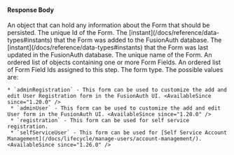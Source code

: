 
#### Response Body

<APIBlock>
  <APIField name="form.data" type="Object">
    An object that can hold any information about the Form that should be persisted.
  </APIField>
  <APIField name="form.id" type="UUID">
    The unique Id of the Form.
  </APIField>
  <APIField name="form.insertInstant" type="Long">
    The [instant](/docs/reference/data-types#instants) that the Form was added to the FusionAuth database.
  </APIField>
  <APIField name="form.lastUpdateInstant" type="Long">
    The [instant](/docs/reference/data-types#instants) that the Form was last updated in the FusionAuth database.
  </APIField>
  <APIField name="form.name" type="String">
    The unique name of the Form.
  </APIField>
  <APIField name="form.steps">
    An ordered list of objects containing one or more Form Fields.
  </APIField>
  <APIField name="form.steps[x].fields">
    An ordered list of Form Field Ids assigned to this step.
  </APIField>
  <APIField name="form.type" type="String">
    The form type. The possible values are:

    * `adminRegistration` - This form can be used to customize the add and edit User Registration form in the FusionAuth UI. <AvailableSince since="1.20.0" />
     * `adminUser` - This form can be used to customize the add and edit User form in the FusionAuth UI. <AvailableSince since="1.20.0" />
     * `registration` - This form can be used for self service registration.
     * `selfServiceUser` - This form can be used for [Self Service Account Management](/docs/lifecycle/manage-users/account-management/). <AvailableSince since="1.26.0" />
  </APIField>
</APIBlock>

<JSON title="Example Response JSON" src="forms/response.json" />
